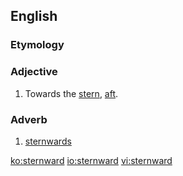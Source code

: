 ==English==

===Etymology===
{{suffix|stern|ward}}

===Adjective===
{{en-adj}}

# Towards the [[stern]], [[aft]].

===Adverb===
{{en-adv}}

# [[sternwards]]

[[ko:sternward]]
[[io:sternward]]
[[vi:sternward]]